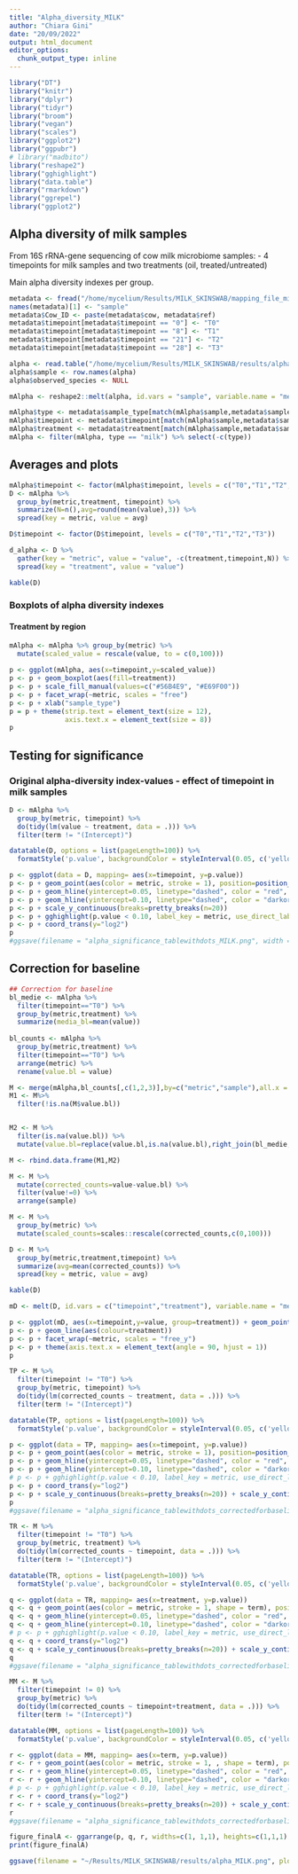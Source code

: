 ```yaml
---
title: "Alpha_diversity_MILK"
author: "Chiara Gini"
date: "20/09/2022"
output: html_document
editor_options: 
  chunk_output_type: inline
---
```


```r
library("DT")
library("knitr")
library("dplyr")
library("tidyr")
library("broom")
library("vegan")
library("scales")
library("ggplot2")
library("ggpubr")
# library("madbito")
library("reshape2")
library("gghighlight")
library("data.table")
library("rmarkdown")
library("ggrepel")
library("ggplot2")
```

## Alpha diversity of milk samples

From 16S rRNA-gene sequencing of cow milk microbiome samples:
- 4 timepoints for milk samples and two treatments (oil, treated/untreated)

Main alpha diversity indexes per group. 

```r
metadata <- fread("/home/mycelium/Results/MILK_SKINSWAB/mapping_file_milk_alltimepoints_skin_T0beforeafter.csv")
names(metadata)[1] <- "sample"
metadata$Cow_ID <- paste(metadata$cow, metadata$ref)
metadata$timepoint[metadata$timepoint == "0"] <- "T0"
metadata$timepoint[metadata$timepoint == "8"] <- "T1"
metadata$timepoint[metadata$timepoint == "21"] <- "T2"
metadata$timepoint[metadata$timepoint == "28"] <- "T3"

alpha <- read.table("/home/mycelium/Results/MILK_SKINSWAB/results/alpha_diversity/alpha.txt", header = TRUE)
alpha$sample <- row.names(alpha)
alpha$observed_species <- NULL

mAlpha <- reshape2::melt(alpha, id.vars = "sample", variable.name = "metric", value.name = "value")

mAlpha$type <- metadata$sample_type[match(mAlpha$sample,metadata$sample)]
mAlpha$timepoint <- metadata$timepoint[match(mAlpha$sample,metadata$sample)]
mAlpha$treatment <- metadata$treatment[match(mAlpha$sample,metadata$sample)]
mAlpha <- filter(mAlpha, type == "milk") %>% select(-c(type))
```

## Averages and plots

```r
mAlpha$timepoint <- factor(mAlpha$timepoint, levels = c("T0","T1","T2","T3"))
D <- mAlpha %>%
  group_by(metric,treatment, timepoint) %>%
  summarize(N=n(),avg=round(mean(value),3)) %>%
  spread(key = metric, value = avg)

D$timepoint <- factor(D$timepoint, levels = c("T0","T1","T2","T3"))

d_alpha <- D %>%
  gather(key = "metric", value = "value", -c(treatment,timepoint,N)) %>%
  spread(key = "treatment", value = "value")

kable(D)
```

### Boxplots of alpha diversity indexes

#### Treatment by region

```r
mAlpha <- mAlpha %>% group_by(metric) %>%
  mutate(scaled_value = rescale(value, to = c(0,100)))
  
p <- ggplot(mAlpha, aes(x=timepoint,y=scaled_value)) 
p <- p + geom_boxplot(aes(fill=treatment))
p <- p + scale_fill_manual(values=c("#56B4E9", "#E69F00"))
p <- p + facet_wrap(~metric, scales = "free")
p <- p + xlab("sample_type")
p = p + theme(strip.text = element_text(size = 12),
              axis.text.x = element_text(size = 8))
p
```

## Testing for significance

### Original alpha-diversity index-values - effect of timepoint in milk samples

```r
D <- mAlpha %>%
  group_by(metric, timepoint) %>%
  do(tidy(lm(value ~ treatment, data = .))) %>%
  filter(term != "(Intercept)")

datatable(D, options = list(pageLength=100)) %>% 
  formatStyle('p.value', backgroundColor = styleInterval(0.05, c('yellow', 'white')))
```

```r
p <- ggplot(data = D, mapping= aes(x=timepoint, y=p.value))
p <- p + geom_point(aes(color = metric, stroke = 1), position=position_jitter(h=0, w=0.25))
p <- p + geom_hline(yintercept=0.05, linetype="dashed", color = "red", size=0.5)
p <- p + geom_hline(yintercept=0.10, linetype="dashed", color = "darkorange", size=0.5)
p <- p + scale_y_continuous(breaks=pretty_breaks(n=20)) 
p <- p + gghighlight(p.value < 0.10, label_key = metric, use_direct_label = FALSE)
p <- p + coord_trans(y="log2")
p
#ggsave(filename = "alpha_significance_tablewithdots_MILK.png", width = 8, height = 8, plot = p, device = "png")
```
## Correction for baseline

```r
## Correction for baseline
bl_medie <- mAlpha %>%
  filter(timepoint=="T0") %>%
  group_by(metric,treatment) %>%
  summarize(media_bl=mean(value))
  
bl_counts <- mAlpha %>%
  group_by(metric,treatment) %>%
  filter(timepoint=="T0") %>%
  arrange(metric) %>%
  rename(value.bl = value)

M <- merge(mAlpha,bl_counts[,c(1,2,3)],by=c("metric","sample"),all.x = TRUE)
M1 <- M%>%
  filter(!is.na(M$value.bl))


M2 <- M %>%
  filter(is.na(value.bl)) %>%
  mutate(value.bl=replace(value.bl,is.na(value.bl),right_join(bl_medie, ., by =c("metric","treatment"))$media_bl))

M <- rbind.data.frame(M1,M2)  

M <- M %>%
  mutate(corrected_counts=value-value.bl) %>%
  filter(value!=0) %>%
  arrange(sample)

M <- M %>%
  group_by(metric) %>%
  mutate(scaled_counts=scales::rescale(corrected_counts,c(0,100)))
```

```r
D <- M %>%
  group_by(metric,treatment,timepoint) %>%
  summarize(avg=mean(corrected_counts)) %>%
  spread(key = metric, value = avg)

kable(D)
```


```r
mD <- melt(D, id.vars = c("timepoint","treatment"), variable.name = "metric")

p <- ggplot(mD, aes(x=timepoint,y=value, group=treatment)) + geom_point(aes(colour=treatment))
p <- p + geom_line(aes(colour=treatment))
p <- p + facet_wrap(~metric, scales = "free_y")
p <- p + theme(axis.text.x = element_text(angle = 90, hjust = 1))
p  
```

```r
TP <- M %>%
  filter(timepoint != "T0") %>%
  group_by(metric, timepoint) %>%
  do(tidy(lm(corrected_counts ~ treatment, data = .))) %>%
  filter(term != "(Intercept)")

datatable(TP, options = list(pageLength=100)) %>% 
  formatStyle('p.value', backgroundColor = styleInterval(0.05, c('yellow', 'white')))
```

```r
p <- ggplot(data = TP, mapping= aes(x=timepoint, y=p.value))
p <- p + geom_point(aes(color = metric, stroke = 1), position=position_jitter(h=0, w=0.27))
p <- p + geom_hline(yintercept=0.05, linetype="dashed", color = "red", size=0.5)
p <- p + geom_hline(yintercept=0.10, linetype="dashed", color = "darkorange", size=0.5) + theme(panel.grid.major = element_blank(), panel.grid.minor = element_blank())
# p <- p + gghighlight(p.value < 0.10, label_key = metric, use_direct_label = FALSE)
p <- p + coord_trans(y="log2")
p <- p + scale_y_continuous(breaks=pretty_breaks(n=20)) + scale_y_continuous(breaks = c(0, 0.05, 0.10, 1))+  theme(axis.text.x = element_text(angle=90))
p 
#ggsave(filename = "alpha_significance_tablewithdots_correctedforbaseline_MILK.png", width = 8, height = 8, plot = p, device = "png")
```




```r
TR <- M %>%
  filter(timepoint != "T0") %>%
  group_by(metric, treatment) %>%
  do(tidy(lm(corrected_counts ~ timepoint, data = .))) %>%
  filter(term != "(Intercept)")

datatable(TR, options = list(pageLength=100)) %>% 
  formatStyle('p.value', backgroundColor = styleInterval(0.05, c('yellow', 'white')))
```

```r
q <- ggplot(data = TR, mapping= aes(x=treatment, y=p.value))
q <- q + geom_point(aes(color = metric, stroke = 1, shape = term), position=position_jitter(h=0, w=0.27))
q <- q + geom_hline(yintercept=0.05, linetype="dashed", color = "red", size=0.5)
q <- q + geom_hline(yintercept=0.10, linetype="dashed", color = "darkorange", size=0.5) + theme(panel.grid.major = element_blank(), panel.grid.minor = element_blank())
# p <- p + gghighlight(p.value < 0.10, label_key = metric, use_direct_label = FALSE)
q <- q + coord_trans(y="log2")
q <- q + scale_y_continuous(breaks=pretty_breaks(n=20)) + scale_y_continuous(breaks = c(0, 0.05, 0.10, 1))+  theme(axis.text.x = element_text(angle=90))
q 
#ggsave(filename = "alpha_significance_tablewithdots_correctedforbaseline_MILK.png", width = 8, height = 8, plot = p, device = "png")
```




```r
MM <- M %>%
  filter(timepoint != 0) %>%
  group_by(metric) %>%
  do(tidy(lm(corrected_counts ~ timepoint+treatment, data = .))) %>%
  filter(term != "(Intercept)")

datatable(MM, options = list(pageLength=100)) %>% 
  formatStyle('p.value', backgroundColor = styleInterval(0.05, c('yellow', 'white')))
```

```r
r <- ggplot(data = MM, mapping= aes(x=term, y=p.value))
r <- r + geom_point(aes(color = metric, stroke = 1, , shape = term), position=position_jitter(h=0, w=0.27))
r <- r + geom_hline(yintercept=0.05, linetype="dashed", color = "red", size=0.5)
r <- r + geom_hline(yintercept=0.10, linetype="dashed", color = "darkorange", size=0.5) + theme(panel.grid.major = element_blank(), panel.grid.minor = element_blank())
# p <- p + gghighlight(p.value < 0.10, label_key = metric, use_direct_label = FALSE)
r <- r + coord_trans(y="log2")
r <- r + scale_y_continuous(breaks=pretty_breaks(n=20)) + scale_y_continuous(breaks = c(0, 0.05, 0.10, 1))+  theme(axis.text.x = element_text(angle=90))
r 
#ggsave(filename = "alpha_significance_tablewithdots_correctedforbaseline_MILK.png", width = 8, height = 8, plot = p, device = "png")
```




```r
figure_finalA <- ggarrange(p, q, r, widths=c(1, 1,1), heights=c(1,1,1),  labels=c("A", "B", "C"), ncol=3, nrow=1 )
print(figure_finalA)

ggsave(filename = "~/Results/MILK_SKINSWAB/results/alpha_MILK.png", plot = figure_finalA, device = "png", width = 15, height = 5)
```